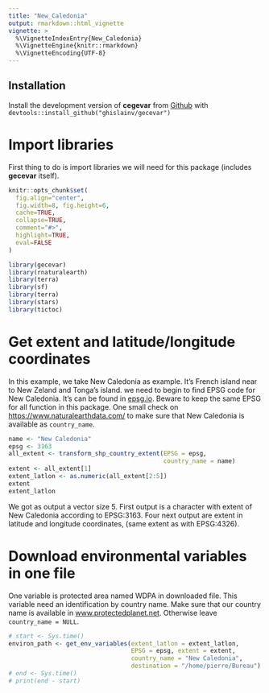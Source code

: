 ```yaml
---
title: "New_Caledonia"
output: rmarkdown::html_vignette
vignette: >
  %\VignetteIndexEntry{New_Caledonia}
  %\VignetteEngine{knitr::rmarkdown}
  %\VignetteEncoding{UTF-8}
---
```


## Installation

Install the development version of **cegevar** from [Github](https://github.com/ghislainv/gecevar) with
`devtools::install_github("ghislainv/gecevar")`

# Import libraries

First thing to do is import libraries we will need for this package (includes **gecevar** itself).

```r
knitr::opts_chunk$set(
  fig.align="center",
  fig.width=8, fig.height=6,
  cache=TRUE,
  collapse=TRUE,
  comment="#>",
  highlight=TRUE,
  eval=FALSE
)
```

```r
library(gecevar)
library(rnaturalearth)
library(terra)
library(sf)
library(terra)
library(stars)
library(tictoc)
```

# Get extent and latitude/longitude coordinates 

In this example, we take New Caledonia as example. It's French island near to New Zeland and Tonga's island.
we need to begin to find EPSG code for New Caledonia. It's can be found in [epsg.io](https://epsg.io).
Beware to keep the same EPSG for all function in this package. 
One small check on [https://www.naturalearthdata.com/](https://www.naturalearthdata.com/downloads/10m-cultural-vectors/10m-admin-0-details/) to make sure that New Caledonia is available as ```country_name```.

```r
name <- "New Caledonia"
epsg <- 3163
all_extent <- transform_shp_country_extent(EPSG = epsg,
                                           country_name = name)
extent <- all_extent[1]
extent_latlon <- as.numeric(all_extent[2:5])
extent
extent_latlon
```

We got as output a vector size 5. 
First output is a character with extent of New Caledonia according to EPSG:3163.
Four next output are extent in latitude and longitude coordinates, (same extent as with EPSG:4326).

# Download environmental variables in one file

One variable is protected area named WDPA in downloaded file. This variable need an identification by country name. 
Make sure that our country name is available in [www.protectedplanet.net](https://www.protectedplanet.net/en/thematic-areas/wdpa?tab=WDPA).
Otherwise leave `country_name = NULL`. 

```r
# start <- Sys.time()
environ_path <- get_env_variables(extent_latlon = extent_latlon,
                                  EPSG = epsg, extent = extent,
                                  country_name = "New Caledonia",
                                  destination = "/home/pierre/Bureau")
# end <- Sys.time()
# print(end - start)
```

